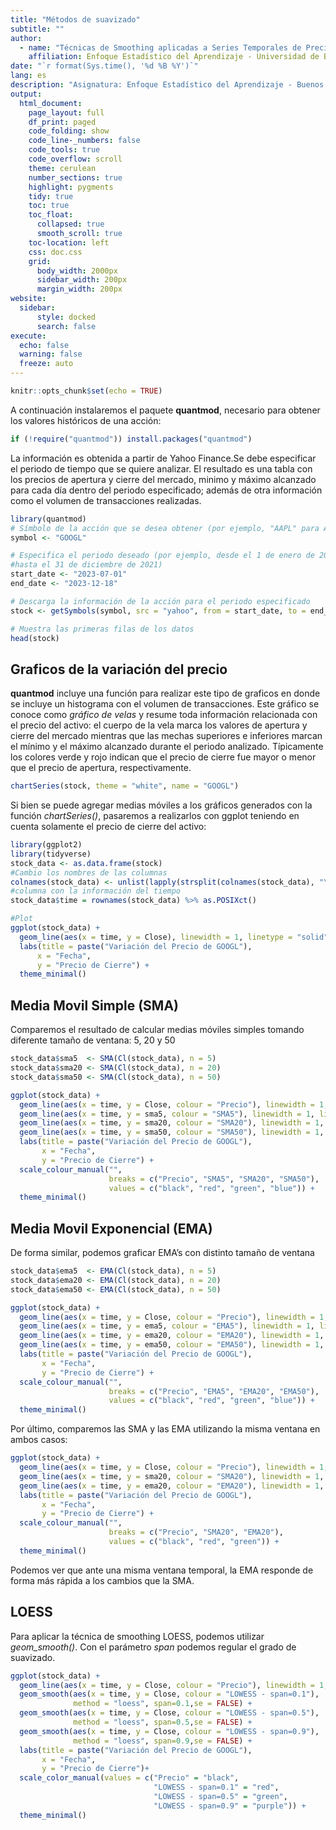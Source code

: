 ---
title: "Métodos de suavizado"
subtitle: ""
author:
  - name: "Técnicas de Smoothing aplicadas a Series Temporales de Precios de Acciones"
    affiliation: Enfoque Estadístico del Aprendizaje - Universidad de Buenos Aires
date: "`r format(Sys.time(), '%d %B %Y')`"
lang: es
description: "Asignatura: Enfoque Estadístico del Aprendizaje - Buenos Aires Argentina"
output:
  html_document:
    page_layout: full
    df_print: paged
    code_folding: show
    code_line-_numbers: false
    code_tools: true
    code_overflow: scroll
    theme: cerulean
    number_sections: true
    highlight: pygments
    tidy: true
    toc: true
    toc_float:
      collapsed: true
      smooth_scroll: true
    toc-location: left
    css: doc.css
    grid:
      body_width: 2000px
      sidebar_width: 200px
      margin_width: 200px
website:
  sidebar:
      style: docked
      search: false
execute:
  echo: false
  warning: false
  freeze: auto
---

```{r setup, include=FALSE}
knitr::opts_chunk$set(echo = TRUE)
```

A continuación instalaremos el paquete **quantmod**, necesario para obtener los valores históricos de una acción:

```{r, message=FALSE, warning=FALSE}
if (!require("quantmod")) install.packages("quantmod")
```

La información es obtenida a partir de Yahoo Finance.Se debe especificar el periodo de tiempo que se quiere analizar. El resultado es una tabla con los precios de apertura y cierre del mercado, minimo y máximo alcanzado para cada día dentro del periodo especificado; además de otra información como el volumen de transacciones realizadas.

```{r}
library(quantmod)
# Símbolo de la acción que se desea obtener (por ejemplo, "AAPL" para Apple)
symbol <- "GOOGL"

# Especifica el periodo deseado (por ejemplo, desde el 1 de enero de 2021 
#hasta el 31 de diciembre de 2021)
start_date <- "2023-07-01"
end_date <- "2023-12-18"

# Descarga la información de la acción para el periodo especificado
stock <- getSymbols(symbol, src = "yahoo", from = start_date, to = end_date, auto.assign = F)

# Muestra las primeras filas de los datos
head(stock)
```



## Graficos de la variación del precio

**quantmod** incluye una función para realizar este tipo de graficos en donde se incluye un histograma con el volumen de transacciones. Este gráfico se conoce como _gráfico de velas_ y resume toda información relacionada con el precio del activo: el cuerpo de la vela marca los valores de apertura y cierre del mercado mientras que las mechas superiores e inferiores marcan el mínimo y el máximo alcanzado durante el periodo analizado. Típicamente los colores verde y rojo indican que el precio de cierre fue mayor o menor que el precio de apertura, respectivamente.

```{r}
chartSeries(stock, theme = "white", name = "GOOGL")
```

Si bien se puede agregar medias móviles a los gráficos generados con la función _chartSeries()_, pasaremos a realizarlos con ggplot teniendo en cuenta solamente el precio de cierre del activo:

```{r, warning=FALSE, message=FALSE}
library(ggplot2)
library(tidyverse)
stock_data <- as.data.frame(stock)
#Cambio los nombres de las columnas
colnames(stock_data) <- unlist(lapply(strsplit(colnames(stock_data), "\\."), function(x){x[2]}))
#columna con la información del tiempo
stock_data$time = rownames(stock_data) %>% as.POSIXct()

#Plot
ggplot(stock_data) +
  geom_line(aes(x = time, y = Close), linewidth = 1, linetype = "solid") +
  labs(title = paste("Variación del Precio de GOOGL"),
      x = "Fecha",
      y = "Precio de Cierre") +
  theme_minimal()
```

## Media Movil Simple (SMA)

Comparemos el resultado de calcular medias móviles simples tomando diferente tamaño de ventana: 5, 20 y 50

```{r, warning=FALSE}
stock_data$sma5  <- SMA(Cl(stock_data), n = 5)
stock_data$sma20 <- SMA(Cl(stock_data), n = 20)
stock_data$sma50 <- SMA(Cl(stock_data), n = 50)

ggplot(stock_data) +
  geom_line(aes(x = time, y = Close, colour = "Precio"), linewidth = 1, linetype = "solid") +
  geom_line(aes(x = time, y = sma5, colour = "SMA5"), linewidth = 1, linetype = "dashed") +
  geom_line(aes(x = time, y = sma20, colour = "SMA20"), linewidth = 1, linetype = "dashed") +
  geom_line(aes(x = time, y = sma50, colour = "SMA50"), linewidth = 1, linetype = "dashed") +
  labs(title = paste("Variación del Precio de GOOGL"),
       x = "Fecha",
       y = "Precio de Cierre") +
  scale_colour_manual("",
                      breaks = c("Precio", "SMA5", "SMA20", "SMA50"),
                      values = c("black", "red", "green", "blue")) +
  theme_minimal()

```

## Media Movil Exponencial (EMA)

De forma similar, podemos graficar EMA's con distinto tamaño de ventana

```{r, warning=FALSE}
stock_data$ema5  <- EMA(Cl(stock_data), n = 5)
stock_data$ema20 <- EMA(Cl(stock_data), n = 20)
stock_data$ema50 <- EMA(Cl(stock_data), n = 50)

ggplot(stock_data) +
  geom_line(aes(x = time, y = Close, colour = "Precio"), linewidth = 1, linetype = "solid") +
  geom_line(aes(x = time, y = ema5, colour = "EMA5"), linewidth = 1, linetype = "dashed") +
  geom_line(aes(x = time, y = ema20, colour = "EMA20"), linewidth = 1, linetype = "dashed") +
  geom_line(aes(x = time, y = ema50, colour = "EMA50"), linewidth = 1, linetype = "dashed") +
  labs(title = paste("Variación del Precio de GOOGL"),
       x = "Fecha",
       y = "Precio de Cierre") +
  scale_colour_manual("",
                      breaks = c("Precio", "EMA5", "EMA20", "EMA50"),
                      values = c("black", "red", "green", "blue")) +
  theme_minimal()

```


Por último, comparemos las SMA y las EMA utilizando la misma ventana en ambos casos:

```{r, warning=FALSE}
ggplot(stock_data) +
  geom_line(aes(x = time, y = Close, colour = "Precio"), linewidth = 1, linetype = "solid") +
  geom_line(aes(x = time, y = sma20, colour = "SMA20"), linewidth = 1, linetype = "dashed") +
  geom_line(aes(x = time, y = ema20, colour = "EMA20"), linewidth = 1, linetype = "dashed") +
  labs(title = paste("Variación del Precio de GOOGL"),
       x = "Fecha",
       y = "Precio de Cierre") +
  scale_colour_manual("",
                      breaks = c("Precio", "SMA20", "EMA20"),
                      values = c("black", "red", "green")) +
  theme_minimal()

```

Podemos ver que ante una misma ventana temporal, la EMA responde de forma más rápida a los cambios que la SMA.

## LOESS
Para aplicar la técnica de smoothing LOESS, podemos utilizar _geom_smooth()_. Con el parámetro _span_ podemos regular el grado de suavizado.

```{r, warning=FALSE, message=FALSE}
ggplot(stock_data) +
  geom_line(aes(x = time, y = Close, colour = "Precio"), linewidth = 1, linetype = "solid") +
  geom_smooth(aes(x = time, y = Close, colour = "LOWESS - span=0.1"), 
              method = "loess", span=0.1,se = FALSE) +
  geom_smooth(aes(x = time, y = Close, colour = "LOWESS - span=0.5"), 
              method = "loess", span=0.5,se = FALSE) +
  geom_smooth(aes(x = time, y = Close, colour = "LOWESS - span=0.9"), 
              method = "loess", span=0.9,se = FALSE) +
  labs(title = paste("Variación del Precio de GOOGL"),
       x = "Fecha",
       y = "Precio de Cierre")+
  scale_color_manual(values = c("Precio" = "black", 
                                "LOWESS - span=0.1" = "red", 
                                "LOWESS - span=0.5" = "green", 
                                "LOWESS - span=0.9" = "purple")) +
  theme_minimal()

```
